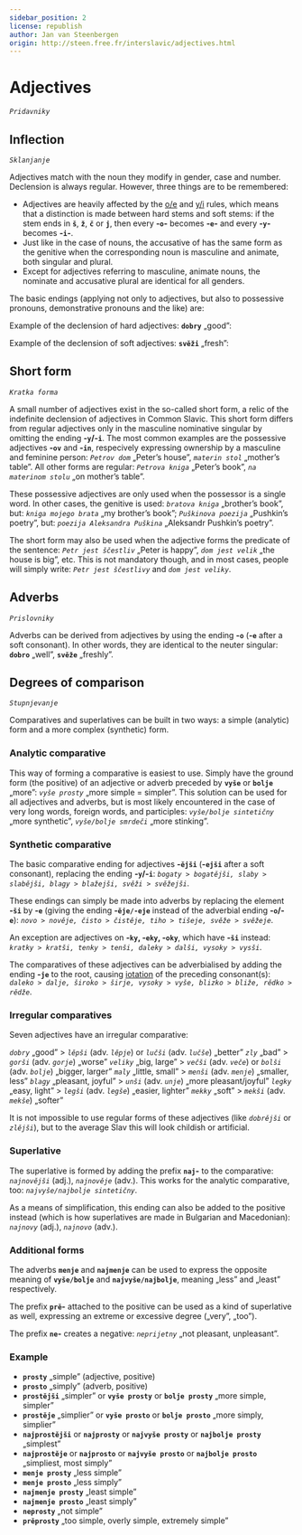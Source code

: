 ```yaml
---
sidebar_position: 2
license: republish
author: Jan van Steenbergen
origin: http://steen.free.fr/interslavic/adjectives.html
---
```


# Adjectives

_`Pridavniky`_

## Inflection

_`Sklanjanje`_

Adjectives match with the noun they modify in gender, case and number. Declension is always regular. However, three things are to be remembered:

- Adjectives are heavily affected by the [o/e][1] and [y/i][2] rules, which means that a distinction is made between hard stems and soft stems: if the stem ends in **`š`**, **`ž`**, **`č`** or **`j`**, then every **-`o`-** becomes **-`e`-** and every **-`y`-** becomes **-`i`-**.
- Just like in the case of nouns, the accusative of has the same form as the genitive when the corresponding noun is masculine and animate, both singular and plural.
- Except for adjectives referring to masculine, animate nouns, the nominate and accusative plural are identical for all genders.

The basic endings (applying not only to adjectives, but also to possessive pronouns, demonstrative pronouns and the like) are:

<!-- TODO Not working: "import BasicEndings from './partials/\_basic-endings.mdx'"; -->

Example of the declension of hard adjectives: **`dobry`** „good”:

<!-- TODO Not working: "import AdjectivesGood from './partials/\_adjectives-good.mdx'"; -->

Example of the declension of soft adjectives: **`svěži`** „fresh”:

<!-- TODO Not working: "import AdjectivesFresh from './partials/\_adjectives-fresh.mdx'"; -->

## Short form

_`Kratka forma`_

A small number of adjectives exist in the so-called short form, a relic of the indefinite declension of adjectives in Common Slavic. This short form differs from regular adjectives only in the masculine nominative singular by omitting the ending **-`y`/-`i`**. The most common examples are the possessive adjectives **-`ov`** and **-`in`**, respecively expressing ownership by a masculine and feminine person: _`Petrov dom`_ „Peter’s house”, _`materin stol`_ „mother’s table”. All other forms are regular: _`Petrova kniga`_ „Peter’s book”, _`na materinom stolu`_ „on mother’s table”.

These possessive adjectives are only used when the possessor is a single word. In other cases, the genitive is used: _`bratova kniga`_ „brother’s book”, but: _`kniga mojego brata`_ „my brother’s book”; _`Puškinova poezija`_ „Pushkin’s poetry”, but: _`poezija Aleksandra Puškina`_ „Aleksandr Pushkin’s poetry”.

The short form may also be used when the adjective forms the predicate of the sentence: _`Petr jest ščestliv`_ „Peter is happy”, _`dom jest velik`_ „the house is big”, etc. This is not mandatory though, and in most cases, people will simply write: _`Petr jest ščestlivy`_ and _`dom jest veliky`_.

## Adverbs

_`Prislovniky`_

Adverbs can be derived from adjectives by using the ending **-`o`** (**-`e`** after a soft consonant). In other words, they are identical to the neuter singular: **`dobro`** „well”, **`svěže`** „freshly”.

## Degrees of comparison

_`Stupnjevanje`_

Comparatives and superlatives can be built in two ways: a simple (analytic) form and a more complex (synthetic) form.

### Analytic comparative

This way of forming a comparative is easiest to use. Simply have the ground form (the positive) of an adjective or adverb preceded by **`vyše`** or **`bolje`** „more”: _`vyše prosty`_ „more simple = simpler”. This solution can be used for all adjectives and adverbs, but is most likely encountered in the case of very long words, foreign words, and participles: _`vyše/bolje sintetičny`_ „more synthetic”, _`vyše/bolje smrdeči`_ „more stinking”.

### Synthetic comparative

The basic comparative ending for adjectives **-`ějši`** (**-`ejši`** after a soft consonant), replacing the ending **-`y`/-`i`**: _`bogaty > bogatějši, slaby > slabějši, blagy > blažejši, svěži > svěžejši`_.

These endings can simply be made into adverbs by replacing the element **-`ši`** by **-`e`** (giving the ending **-`ěje/-eje`** instead of the adverbial ending **-`o`/-`e`**): _`novo > nověje, čisto > čistěje, tiho > tišeje, svěže > svěžeje`_.

An exception are adjectives on **-`ky`, -`eky`, -`oky`**, which have **-`ši`** instead: _`kratky > kratši, tenky > tenši, daleky > dalši, vysoky > vysši`_.

The comparatives of these adjectives can be adverbialised by adding the ending **-`je`** to the root, causing [iotation][3] of the preceding consonant(s): _`daleko > dalje, široko > širje, vysoky > vyše, blizko > bliže, rědko > rědže`_.

### Irregular comparatives

Seven adjectives have an irregular comparative:

_`dobry`_ „good” > _`lěpši`_ (adv. _`lěpje`_) or _`lučši`_ (adv. _`lučše`_) „better”
_`zly`_ „bad” > _`gorši`_ (adv. _`gorje`_) „worse”
_`veliky`_ „big, large” > _`večši`_ (adv. _`veče`_) or _`bolši`_ (adv. _`bolje`_) „bigger, larger”
_`maly`_ „little, small” > _`menši`_ (adv. _`menje`_) „smaller, less”
_`blagy`_ „pleasant, joyful” > _`unši`_ (adv. _`unje`_) „more pleasant/joyful”
_`legky`_ „easy, light” > _`legši`_ (adv. _`legše`_) „easier, lighter”
_`mekky`_ „soft” > _`mekši`_ (adv. _`mekše`_) „softer”

It is not impossible to use regular forms of these adjectives (like _`dobrějši`_ or _`zlějši`_), but to the average Slav this will look childish or artificial.

### Superlative

The superlative is formed by adding the prefix **`naj`-** to the comparative: _`najnovějši`_ (adj.), _`najnověje`_ (adv.). This works for the analytic comparative, too: _`najvyše/najbolje sintetičny`_.

As a means of simplification, this ending can also be added to the positive instead (which is how superlatives are made in Bulgarian and Macedonian): _`najnovy`_ (adj.), _`najnovo`_ (adv.).

### Additional forms

The adverbs **`menje`** and **`najmenje`** can be used to express the opposite meaning of **`vyše/bolje`** and **`najvyše/najbolje`**, meaning „less” and „least” respectively.

The prefix **`prě`-** attached to the positive can be used as a kind of superlative as well, expressing an extreme or excessive degree („very”, „too”).

The prefix **`ne`-** creates a negative: _`neprijetny`_ „not pleasant, unpleasant”.

### Example

- **`prosty`** „simple” (adjective, positive)
- **`prosto`** „simply” (adverb, positive)
- **`prostějši`** „simpler” or **`vyše prosty`** or **`bolje prosty`** „more simple, simpler”
- **`prostěje`** „simplier” or **`vyše prosto`** or **`bolje prosto`** „more simply, simplier”
- **`najprostějši`** or **`najprosty`** or **`najvyše prosty`** or **`najbolje prosty`** „simplest”
- **`najprostěje`** or **`najprosto`** or **`najvyše prosto`** or **`najbolje prosto`** „simpliest, most simply”
- **`menje prosty`** „less simple”
- **`menje prosto`** „less simply”
- **`najmenje prosty`** „least simple”
- **`najmenje prosto`** „least simply”
- **`neprosty`** „not simple”
- **`prěprosty`** „too simple, overly simple, extremely simple”

[1]: ../phonology.mdx#o

[2]: ../phonology.mdx#y

[3]: ../phonology.mdx#iotation
